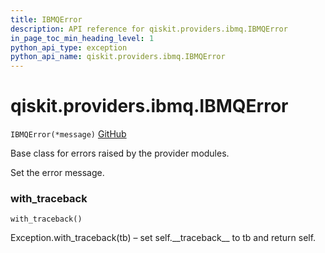 ```yaml
---
title: IBMQError
description: API reference for qiskit.providers.ibmq.IBMQError
in_page_toc_min_heading_level: 1
python_api_type: exception
python_api_name: qiskit.providers.ibmq.IBMQError
---
```


# qiskit.providers.ibmq.IBMQError

<span id="qiskit.providers.ibmq.IBMQError" />

`IBMQError(*message)` [GitHub](https://github.com/qiskit/qiskit-ibmq-provider/tree/stable/0.15/qiskit/providers/ibmq/exceptions.py "view source code")

Base class for errors raised by the provider modules.

Set the error message.

### with\_traceback

<span id="qiskit.providers.ibmq.IBMQError.with_traceback" />

`with_traceback()`

Exception.with\_traceback(tb) – set self.\_\_traceback\_\_ to tb and return self.


